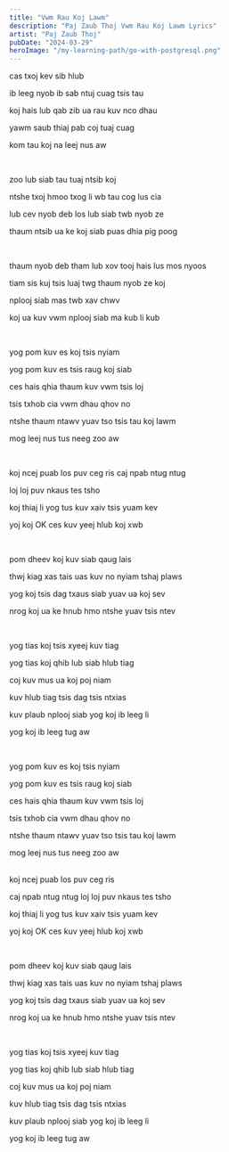 ```yaml
---
title: "Vwm Rau Koj Lawm"
description: "Paj Zaub Thoj Vwm Rau Koj Lawm Lyrics"
artist: "Paj Zaub Thoj"
pubDate: "2024-03-29"
heroImage: "/my-learning-path/go-with-postgresql.png"
---
```


cas txoj kev sib hlub

ib leeg nyob ib sab ntuj cuag tsis tau

koj hais lub qab zib ua rau kuv nco dhau

yawm saub thiaj pab coj tuaj cuag

kom tau koj na leej nus aw

<br />

zoo lub siab tau tuaj ntsib koj

ntshe txoj hmoo txog li wb tau cog lus cia

lub cev nyob deb los lub siab twb nyob ze

thaum ntsib ua ke koj siab puas dhia pig poog

<br />

thaum nyob deb tham lub xov tooj hais lus mos nyoos

tiam sis kuj tsis luaj twg thaum nyob ze koj

nplooj siab mas twb xav chwv

koj ua kuv vwm nplooj siab ma kub li kub

<br />

yog pom kuv es koj tsis nyiam

yog pom kuv es tsis raug koj siab

ces hais qhia thaum kuv vwm tsis loj

tsis txhob cia vwm dhau qhov no

ntshe thaum ntawv yuav tso tsis tau koj lawm

mog leej nus tus neeg zoo aw

<br />

koj ncej puab los puv ceg ris caj npab ntug ntug

loj loj puv nkaus tes tsho

koj thiaj li yog tus kuv xaiv tsis yuam kev

yoj koj OK ces kuv yeej hlub koj xwb

<br />

pom dheev koj kuv siab qaug lais

thwj kiag xas tais uas kuv no nyiam tshaj plaws

yog koj tsis dag txaus siab yuav ua koj sev

nrog koj ua ke hnub hmo ntshe yuav tsis ntev

<br />

yog tias koj tsis xyeej kuv tiag

yog tias koj qhib lub siab hlub tiag

coj kuv mus ua koj poj niam

kuv hlub tiag tsis dag tsis ntxias

kuv plaub nplooj siab yog koj ib leeg li

yog koj ib leeg tug aw

<br />

yog pom kuv es koj tsis nyiam

yog pom kuv es tsis raug koj siab

ces hais qhia thaum kuv vwm tsis loj

tsis txhob cia vwm dhau qhov no

ntshe thaum ntawv yuav tso tsis tau koj lawm

mog leej nus tus neeg zoo aw

<br />
koj ncej puab los puv ceg ris

caj npab ntug ntug loj loj puv nkaus tes tsho

koj thiaj li yog tus kuv xaiv tsis yuam kev

yoj koj OK ces kuv yeej hlub koj xwb

<br />

pom dheev koj kuv siab qaug lais

thwj kiag xas tais uas kuv no nyiam tshaj plaws

yog koj tsis dag txaus siab yuav ua koj sev

nrog koj ua ke hnub hmo ntshe yuav tsis ntev

<br />

yog tias koj tsis xyeej kuv tiag

yog tias koj qhib lub siab hlub tiag

coj kuv mus ua koj poj niam

kuv hlub tiag tsis dag tsis ntxias

kuv plaub nplooj siab yog koj ib leeg li

yog koj ib leeg tug aw
